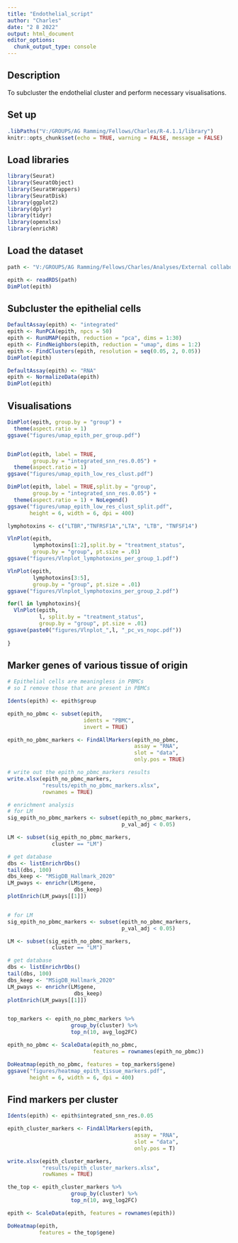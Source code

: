 ```yaml
---
title: "Endothelial_script"
author: "Charles"
date: "2 8 2022"
output: html_document
editor_options: 
  chunk_output_type: console
---
```


## Description

To subcluster the endothelial cluster and perform necessary visualisations.

## Set up

```r
.libPaths("V:/GROUPS/AG Ramming/Fellows/Charles/R-4.1.1/library")
knitr::opts_chunk$set(echo = TRUE, warning = FALSE, message = FALSE)
```

## Load libraries

```r
library(Seurat)
library(SeuratObject)
library(SeuratWrappers)
library(SeuratDisk)
library(ggplot2)
library(dplyr)
library(tidyr)
library(openxlsx)
library(enrichR)
```

## Load the dataset

```r
path <- "V:/GROUPS/AG Ramming/Fellows/Charles/Analyses/External collaborations/DFKZ/GSE178318/GSE178318/cell_annotation/singleR/objects/epithelial_cluster.rds"

epith <- readRDS(path)
DimPlot(epith)
```

## Subcluster the epithelial cells

```r
DefaultAssay(epith) <- "integrated"
epith <- RunPCA(epith, npcs = 50) 
epith <- RunUMAP(epith, reduction = "pca", dims = 1:30)
epith <- FindNeighbors(epith, reduction = "umap", dims = 1:2)
epith <- FindClusters(epith, resolution = seq(0.05, 2, 0.05))
DimPlot(epith)

DefaultAssay(epith) <- "RNA"
epith <- NormalizeData(epith)
DimPlot(epith)
```

## Visualisations

```r
DimPlot(epith, group.by = "group") + 
  theme(aspect.ratio = 1)
ggsave("figures/umap_epith_per_group.pdf")


DimPlot(epith, label = TRUE,
        group.by = "integrated_snn_res.0.05") + 
  theme(aspect.ratio = 1)
ggsave("figures/umap_epith_low_res_clust.pdf")

DimPlot(epith, label = TRUE,split.by = "group",
        group.by = "integrated_snn_res.0.05") + 
  theme(aspect.ratio = 1) + NoLegend()
ggsave("figures/umap_epith_low_res_clust_split.pdf",
       height = 6, width = 6, dpi = 400)

lymphotoxins <- c("LTBR","TNFRSF1A","LTA", "LTB", "TNFSF14")

VlnPlot(epith,
        lymphotoxins[1:2],split.by = "treatment_status",
        group.by = "group", pt.size = .01)
ggsave("figures/Vlnplot_lymphotoxins_per_group_1.pdf")

VlnPlot(epith,
        lymphotoxins[3:5],
        group.by = "group", pt.size = .01)
ggsave("figures/Vlnplot_lymphotoxins_per_group_2.pdf")

for(l in lymphotoxins){
  VlnPlot(epith,
          l, split.by = "treatment_status",
          group.by = "group", pt.size = .01)
ggsave(paste0("figures/Vlnplot_",l, "_pc_vs_nopc.pdf"))
  
}
```

## Marker genes of various tissue of origin

```r
# Epithelial cells are meaningless in PBMCs
# so I remove those that are present in PBMCs

Idents(epith) <- epith$group

epith_no_pbmc <- subset(epith,
                        idents = "PBMC",
                        invert = TRUE)

epith_no_pbmc_markers <- FindAllMarkers(epith_no_pbmc,
                                        assay = "RNA",
                                        slot = "data",
                                        only.pos = TRUE)

# write out the epith_no_pbmc_markers results
write.xlsx(epith_no_pbmc_markers,
           "results/epith_no_pbmc_markers.xlsx",
           rownames = TRUE)

# enrichment analysis
# for LM
sig_epith_no_pbmc_markers <- subset(epith_no_pbmc_markers,
                                    p_val_adj < 0.05)

LM <- subset(sig_epith_no_pbmc_markers,
              cluster == "LM")

# get database
dbs <- listEnrichrDbs()
tail(dbs, 100)
dbs_keep <- "MSigDB_Hallmark_2020"
LM_pways <- enrichr(LM$gene,
                     dbs_keep)
plotEnrich(LM_pways[[1]])


# for LM
sig_epith_no_pbmc_markers <- subset(epith_no_pbmc_markers,
                                    p_val_adj < 0.05)

LM <- subset(sig_epith_no_pbmc_markers,
              cluster == "LM")

# get database
dbs <- listEnrichrDbs()
tail(dbs, 100)
dbs_keep <- "MSigDB_Hallmark_2020"
LM_pways <- enrichr(LM$gene,
                     dbs_keep)
plotEnrich(LM_pways[[1]])


top_markers <- epith_no_pbmc_markers %>%
                    group_by(cluster) %>%
                    top_n(10, avg_log2FC)

epith_no_pbmc <- ScaleData(epith_no_pbmc, 
                           features = rownames(epith_no_pbmc))

DoHeatmap(epith_no_pbmc, features = top_markers$gene)
ggsave("figures/heatmap_epith_tissue_markers.pdf",
       height = 6, width = 6, dpi = 400)
```

## Find markers per cluster

```r
Idents(epith) <- epith$integrated_snn_res.0.05

epith_cluster_markers <- FindAllMarkers(epith,
                                        assay = "RNA",
                                        slot = "data",
                                        only.pos = T)

write.xlsx(epith_cluster_markers,
           "results/epith_cluster_markers.xlsx",
           rowNames = TRUE)

the_top <- epith_cluster_markers %>%
                    group_by(cluster) %>%
                    top_n(10, avg_log2FC)

epith <- ScaleData(epith, features = rownames(epith))

DoHeatmap(epith,
          features = the_top$gene)
```
